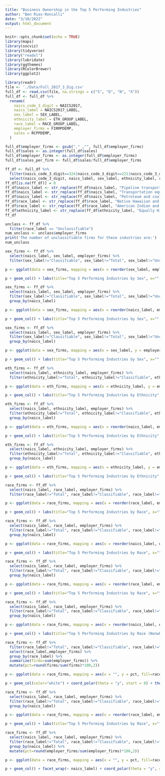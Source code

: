 ```yaml
---
title: "Business Ownership in the Top 5 Performing Industries"
author: "Ben Ries-Roncalli"
date: "3/10/2022"
output: html_document
---
```


```r
knitr::opts_chunk$set(echo = TRUE)
library(maps)
library(socviz)
library(tidyverse)
library("readxl")
library(lubridate)
library(ggthemes)
library(RColorBrewer)
library(ggplot2)
```


```r
library(readr)
file <- './Data/Full_2017_3_Dig.csv'
full_df <- read.csv(file, na.strings = c("S", "D", "N", "X"))
full_df <- full_df %>%
  rename(
    naics_code_3_digit = NAICS2017,
    naics_label = NAICS2017_LABEL,
    sex_label = SEX_LABEL,
    ethnicity_label = ETH_GROUP_LABEL,
    race_label = RACE_GROUP_LABEL,
    employer_firms = FIRMPDEMP,
    sales = RCPPDEMP,
  )

full_df$employer_firms <- gsub("," ,"", full_df$employer_firms)
full_df$sales <- as.integer(full_df$sales)
full_df$employer_firms <- as.integer(full_df$employer_firms)
full_df$sales_per_firm <- full_df$sales/full_df$employer_firms
```


```r
ff_df <- full_df %>%
  filter(naics_code_3_digit==324|naics_code_3_digit==221|naics_code_3_digit==336|naics_code_3_digit==486|naics_code_3_digit==622) %>%
  select(naics_code_3_digit, naics_label, sex_label, ethnicity_label, race_label, employer_firms)
ff_df[is.na(ff_df)] = 0
ff_df$naics_label <- str_replace(ff_df$naics_label, "Pipeline transportation", "Pipeline Transp.")
ff_df$naics_label <- str_replace(ff_df$naics_label, "Transportation equipment manufacturing", "Transp. Equip. Manufacturing")
ff_df$naics_label <- str_replace(ff_df$naics_label, "Petroleum and coal products manufacturing", "Petroleum & Coal Products")
ff_df$race_label <- str_replace(ff_df$race_label, "Native Hawaiian and Other Pacific Islander", "Nat. Hawaiian & Other Pacific Islander")
ff_df$race_label <- str_replace(ff_df$race_label, "American Indian and Alaska Native", "American Indian & Alaska Native")
ff_df$ethnicity_label <- str_replace(ff_df$ethnicity_label, "Equally Hispanic/non-Hispanic", "Equally Hispanic/Non-Hispanic")
ff_df
```

```r
unclass <- ff_df %>%
  filter(race_label == "Unclassifiable")
num_unclass <- unclass$employer_firms
print('The number of unclassifiable firms for these industries are:')
num_unclass
```


```r
sex_firms <- ff_df %>%
  select(naics_label, sex_label, employer_firms) %>%
  filter(sex_label!="Classifiable", sex_label!="Total", sex_label!="Unclassifiable") #%>%

p <- ggplot(data = sex_firms, mapping = aes(x = reorder(sex_label, employer_firms), y = employer_firms))

p + geom_col() + labs(title="Top 5 Performing Industries by Sex", x="", y="Employer Firms") + coord_flip()
```



```r
sex_firms <- ff_df %>%
  select(naics_label, sex_label, employer_firms) %>%
  filter(sex_label!="Classifiable", sex_label!="Total", sex_label!="Unclassifiable") %>%
  group_by(naics_label)

p <- ggplot(data = sex_firms, mapping = aes(x = reorder(naics_label, employer_firms), y = employer_firms, fill=sex_label))

p + geom_col() + labs(title="Top 5 Performing Industries by Sex", x="", y="Employer Firms") + coord_flip() + theme(legend.position="bottom", legend.title = element_blank())
```



```r
sex_firms <- ff_df %>%
  select(naics_label, sex_label, employer_firms) %>%
  filter(sex_label!="Classifiable", sex_label!="Total", sex_label!="Unclassifiable") %>%
  group_by(naics_label)

p <- ggplot(data = sex_firms, mapping = aes(x = sex_label, y = employer_firms))

p + geom_col() + labs(title="Top 5 Performing Industries by Sex", x="", y="Employer Firms") + facet_wrap(~ naics_label, scale="free_x") + coord_flip()
```


```r
eth_firms <- ff_df %>%
  select(naics_label, ethnicity_label, employer_firms) %>%
  filter(ethnicity_label!="Total", ethnicity_label!="Classifiable", ethnicity_label!="Unclassifiable")

p <- ggplot(data = eth_firms, mapping = aes(x = ethnicity_label, y = employer_firms))

p + geom_col() + labs(title="Top 5 Performing Industries by Ethnicity", x="", y="Employer Firms") + coord_flip()
```



```r
eth_firms <- ff_df %>%
  select(naics_label, ethnicity_label, employer_firms) %>%
  filter(ethnicity_label!="Total", ethnicity_label!="Classifiable", ethnicity_label!="Unclassifiable") %>%
  group_by(naics_label)

p <- ggplot(data = eth_firms, mapping = aes(x = reorder(naics_label, employer_firms), y = employer_firms, fill=ethnicity_label))

p + geom_col() + labs(title="Top 5 Performing Industries by Ethnicity", x="", y="Employer Firms") + coord_flip() + theme(legend.position="bottom", legend.title = element_blank())
```



```r
eth_firms <- ff_df %>%
  select(naics_label, ethnicity_label, employer_firms) %>%
  filter(ethnicity_label!="Total", ethnicity_label!="Classifiable", ethnicity_label!="Unclassifiable") %>%
  group_by(naics_label)

p <- ggplot(data = eth_firms, mapping = aes(x = ethnicity_label, y = employer_firms))

p + geom_col() + labs(title="Top 5 Performing Industries by Ethnicity", x="", y="Employer Firms") + facet_wrap(~ naics_label, scale="free_x") + coord_flip()
```


```r
race_firms <- ff_df %>%
  select(naics_label, race_label, employer_firms) %>%
  filter(race_label!="Total", race_label!="Classifiable", race_label!="Unclassifiable")

p <- ggplot(data = race_firms, mapping = aes(x = reorder(race_label, employer_firms), y = employer_firms))

p + geom_col() + labs(title="Top 5 Performing Industries by Race", x="", y="Employer Firms") + coord_flip()
```



```r

race_firms <- ff_df %>%
  select(naics_label, race_label, employer_firms) %>%
  filter(race_label!="Total", race_label!="Classifiable", race_label!="Unclassifiable") %>%
  group_by(naics_label)

p <- ggplot(data = race_firms, mapping = aes(x = reorder(naics_label, employer_firms), y = employer_firms, fill=race_label))

p + geom_col() + labs(title="Top 5 Performing Industries by Race", x="", y="Employer Firms") + coord_flip() + theme(legend.position="bottom", legend.title = element_blank())  + guides(fill=guide_legend(nrow=2,byrow=TRUE))
```



```r
race_firms <- ff_df %>%
  select(naics_label, race_label, employer_firms) %>%
  filter(race_label!="Total", race_label!="Classifiable", race_label!="Unclassifiable") %>%
  group_by(naics_label)

p <- ggplot(data = race_firms, mapping = aes(x = reorder(race_label, employer_firms), y = employer_firms))

p + geom_col() + labs(title="Top 5 Performing Industries by Race", x="", y="Employer Firms") + facet_wrap(~ naics_label, scale="free_x") + coord_flip()
```



```r
race_firms <- ff_df %>%
  select(naics_label, race_label, employer_firms) %>%
  filter(race_label!="Total", race_label!="Classifiable", race_label!="Unclassifiable", race_label!="White") %>%
  group_by(naics_label)

p <- ggplot(data = race_firms, mapping = aes(x = reorder(naics_label, employer_firms), y = employer_firms, fill=race_label))

p + geom_col() + labs(title="Top 5 Performing Industries by Race (Nonwhite)", x="", y="Employer Firms") + coord_flip() + theme(legend.position="bottom", legend.title = element_blank()) + guides(fill=guide_legend(nrow=2, byrow=TRUE))
```


```r
race_firms <- ff_df %>%
  filter(race_label!="Total", race_label!="Classifiable", race_label!="Unclassifiable", race_label!="White") %>%
  select(race_label,employer_firms) %>%
  group_by(race_label) %>%
  summarize(firms=sum(employer_firms)) %>%
  mutate(pct=round(firms/sum(firms)*100,2))

p <- ggplot(data = race_firms, mapping = aes(x = "", y = pct, fill=race_label))

p + geom_col(color="white") + coord_polar(theta = "y", start = 0) + theme_void() + theme(legend.position="right", legend.title = element_blank()) +  labs(title="Top 5 Performing Industries by Race (Nonwhite)") + geom_text(aes(label = paste0(pct, "%"), x = 1.35), color = "black", position = position_stack(vjust = 0.5), cex=3.5) + scale_fill_brewer(palette = "Dark2")
```



```r
race_firms <- ff_df %>%
  select(naics_label, race_label, employer_firms) %>%
  filter(race_label!="Total", race_label!="Classifiable", race_label!="Unclassifiable", race_label!="White") %>%
  group_by(naics_label)

p <- ggplot(data = race_firms, mapping = aes(x = reorder(race_label, employer_firms), y = employer_firms))

p + geom_col() + labs(title="Top 5 Performing Industries by Race", x="", y="Employer Firms") + facet_wrap(~ naics_label, scale="free_x") + coord_flip()
```


```r
race_firms <- ff_df %>%
  select(naics_label, race_label, employer_firms) %>%
  filter(race_label!="Total", race_label!="Classifiable", race_label!="Unclassifiable", race_label!="White") %>%
  group_by(naics_label) %>%
  mutate(pct=round(employer_firms/sum(employer_firms)*100,2))

p <- ggplot(data = race_firms, mapping = aes(x = "", y = pct, fill=race_label))

p + geom_col() + facet_wrap(~ naics_label) + coord_polar(theta = "y", start = 0) + theme_void() + theme(legend.position="bottom", legend.title = element_blank()) + labs(title="Top 5 Performing Industries by Race (Nonwhite)\n") + guides(fill=guide_legend(nrow=2,byrow=TRUE)) + geom_text(aes(label = paste0(round(pct,0), "%"), x = 1.2), color = "black", position = position_stack(vjust = 0.5), cex=2)
```


